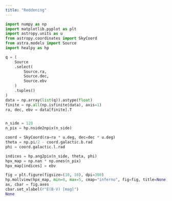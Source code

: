 ```yaml
---
title: "Reddening"
---
```



```python
import numpy as np
import matplotlib.pyplot as plt
import astropy.units as u
from astropy.coordinates import SkyCoord
from astra.models import Source
import healpy as hp

q = (
    Source
    .select(
        Source.ra,
        Source.dec,
        Source.ebv
    )
    .tuples()
)
data = np.array(list(q)).astype(float)
finite = np.all(np.isfinite(data), axis=1)
ra, dec, ebv = data[finite].T


n_side = 128
n_pix = hp.nside2npix(n_side)

coord = SkyCoord(ra=ra * u.deg, dec=dec * u.deg)
theta = np.pi/2 - coord.galactic.b.rad
phi = coord.galactic.l.rad

indices = hp.ang2pix(n_side, theta, phi)
hpx_map = np.nan * np.ones(n_pix)
hpx_map[indices] = ebv

fig = plt.figure(figsize=(10, 10), dpi=300)
hp.mollview(hpx_map, min=0, max=5, cmap="inferno", fig=fig, title=None)
ax, cbar = fig.axes
cbar.set_xlabel(r"E(B-V) [mag]")
None
```
